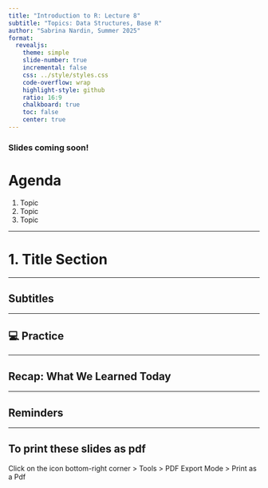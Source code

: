 ```yaml
---
title: "Introduction to R: Lecture 8"
subtitle: "Topics: Data Structures, Base R"
author: "Sabrina Nardin, Summer 2025"
format:
  revealjs:
    theme: simple
    slide-number: true
    incremental: false
    css: ../style/styles.css
    code-overflow: wrap
    highlight-style: github
    ratio: 16:9
    chalkboard: true
    toc: false
    center: true
---
```


### Slides coming soon!

# Agenda {.center}

::: {.agenda-list}
1. Topic  
2. Topic 
3. Topic  
:::

<!--
<span style="font-size: 0.8em; color: #666;">
*These slides were last updated on **`r format(Sys.Date(), '%B %d, %Y')`***
</span>
-->

---

# 1. Title Section {.slide .center .middle}

---

## Subtitles

---

## 💻 Practice

---

## Recap: What We Learned Today

---

## Reminders

---

## To print these slides as pdf

Click on the icon bottom-right corner \> Tools \> PDF Export Mode \> Print as a Pdf
